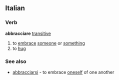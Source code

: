 ==Italian==
===Verb===
'''abbracciare''' [[transitive]]
# to [[embrace]] [[someone]] or [[something]]
# to [[hug]]
{{it-conj-iare|abbracci|avere}}
===See also===
*[[abbracciarsi]] - to embrace [[oneself]] of one another